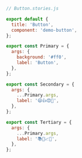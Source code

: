 ```js
// Button.stories.js

export default {
  title: 'Button',
  component: 'demo-button',
};

export const Primary = {
  args: {
    background: '#ff0',
    label: 'Button',
  },
};

export const Secondary = {
  args: {
    ...Primary.args,
    label: '😄👍😍💯',
  },
};

export const Tertiary = {
  args: {
    ...Primary.args,
    label: '📚📕📈🤓',
  },
};
```
